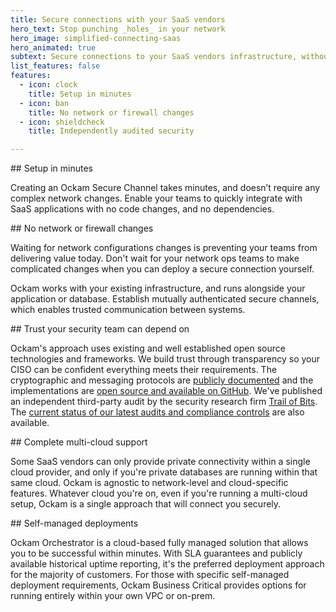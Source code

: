 ```yaml
---
title: Secure connections with your SaaS vendors
hero_text: Stop punching _holes_ in your network
hero_image: simplified-connecting-saas
hero_animated: true
subtext: Secure connections to your SaaS vendors infrastructure, without the complexity
list_features: false
features:
  - icon: clock
    title: Setup in minutes
  - icon: ban
    title: No network or firewall changes
  - icon: shieldcheck
    title: Independently audited security

---
```


<SideBySidePanel textOrientation="left" image="minutes-to-setup">
## Setup in minutes

Creating an Ockam Secure Channel takes minutes, and doesn’t require any complex network changes. 
Enable your teams to quickly integrate with SaaS applications with no code changes, and no dependencies.

</SideBySidePanel>

<SideBySidePanel textOrientation="right" image="no-need-for-complicated-network" animate>
## No network or firewall changes

Waiting for network configurations changes is preventing your teams from delivering value today. Don't wait for your network ops teams to make complicated changes when you can deploy a secure connection yourself.

Ockam works with your existing infrastructure, and runs alongside your application or database. Establish mutually authenticated secure channels, which enables trusted communication between systems.
</SideBySidePanel>

<SideBySidePanel textOrientation="left" image="five-stars">
## Trust your security team can depend on

Ockam's approach uses existing and well established open source
technologies and frameworks. We build trust through transparency so your CISO can be confident everything meets their requirements. The cryptographic and messaging protocols are 
[publicly documented](https://docs.ockam.io/reference/protocols) and
the implementations are 
[open source and available on GitHub](https://github.com/build-trust/ockam). We've published an independent third-party audit by
the security research firm [Trail of Bits](https://www.trailofbits.com). The [current status of our latest audits and compliance controls](https://audits.ockam.io) are also available. 
</SideBySidePanel>

<SideBySidePanel textOrientation="right" image="multicloud">
## Complete multi-cloud support

Some SaaS vendors can only provide private connectivity within a single cloud provider, and only if you're private databases are running within that same cloud. Ockam is agnostic to network-level and cloud-specific features. Whatever
cloud you're on, even if you're running a multi-cloud setup, Ockam is a single approach that will connect you securely.
</SideBySidePanel>

<SideBySidePanel textOrientation="left" image="cloud-on-prem">
## Self-managed deployments

Ockam Orchestrator is a cloud-based fully managed solution that allows you to be successful within minutes. With SLA guarantees and publicly available historical uptime reporting, it's the preferred deployment approach for the majority of customers. For those with specific self-managed deployment requirements, Ockam Business Critical provides options for running entirely within your own VPC or on-prem.
</SideBySidePanel>

